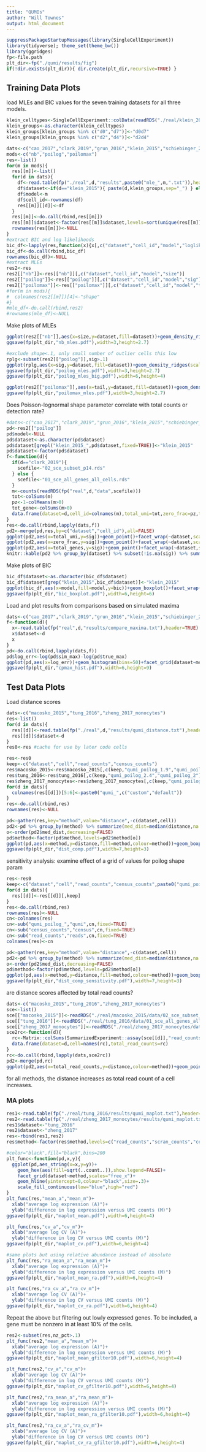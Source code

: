 ```yaml
---
title: "QUMIs"
author: "Will Townes"
output: html_document
---
```


```r
suppressPackageStartupMessages(library(SingleCellExperiment))
library(tidyverse); theme_set(theme_bw())
library(ggridges)
fp<-file.path
plt_dir<-fp("./qumi/results/fig")
if(!dir.exists(plt_dir)){ dir.create(plt_dir,recursive=TRUE) }
```

## Training Data Plots

load MLEs and BIC values for the seven training datasets for all three models.

```r
klein_celltypes<-SingleCellExperiment::colData(readRDS("./real/klein_2015/data/01_sce_all_genes_all_cells.rds"))$cell_type1
klein_groups<-as.character(klein_celltypes)
klein_groups[klein_groups %in% c("d0","d7")]<-"d0d7"
klein_groups[klein_groups %in% c("d2","d4")]<-"d2d4"

dats<-c("cao_2017","clark_2019","grun_2016","klein_2015","schiebinger_2019","zeisel_2015","zhang_2019")
mods<-c("nb","poilog","poilomax")
res<-list()
for(m in mods){
  res[[m]]<-list()
  for(d in dats){
    df<-read.table(fp("./real",d,"results",paste0("mle_",m,".txt")),header=TRUE)
    df$dataset<-if(d=="klein_2015"){ paste(d,klein_groups,sep="_") } else { d }
    df$model<-m
    df$cell_id<-rownames(df)
    res[[m]][[d]]<-df
  }
  res[[m]]<-do.call(rbind,res[[m]])
  res[[m]]$dataset<-factor(res[[m]]$dataset,levels=sort(unique(res[[m]]$dataset),decreasing=TRUE))
  rownames(res[[m]])<-NULL
}
#extract BIC and log likelihoods
bic_df<-lapply(res,function(x){x[,c("dataset","cell_id","model","loglik","bic")]})
bic_df<-do.call(rbind,bic_df)
rownames(bic_df)<-NULL
#extract MLEs
res2<-res
res2[["nb"]]<-res[["nb"]][,c("dataset","cell_id","model","size")]
res2[["poilog"]]<-res[["poilog"]][,c("dataset","cell_id","model","sig")]
res2[["poilomax"]]<-res[["poilomax"]][,c("dataset","cell_id","model","tail")]
#for(m in mods){
#  colnames(res2[[m]])[4]<-"shape"
#}
#mle_df<-do.call(rbind,res2)
#rownames(mle_df)<-NULL
```

Make plots of MLEs

```r
ggplot(res2[["nb"]],aes(x=size,y=dataset,fill=dataset))+geom_density_ridges(scale=1.8,alpha=.9,rel_min_height=.0001)+theme(legend.position="none")+xlab("shape")+scale_x_log10()
ggsave(fp(plt_dir,"nb_mles.pdf"),width=3,height=2.7)

#exclude shape<.1, only small number of outlier cells this low 
rplg<-subset(res2[["poilog"]],sig>.1)
ggplot(rplg,aes(x=sig,y=dataset,fill=dataset))+geom_density_ridges(scale=1.8,alpha=.9,rel_min_height=.0001)+theme(legend.position="none")+xlab("shape")+ylab(NULL)+scale_x_log10()
ggsave(fp(plt_dir,"poilog_mles.pdf"),width=3,height=2.7)
ggsave(fp(plt_dir,"poilog_mles_big.pdf"),width=6,height=4)

ggplot(res2[["poilomax"]],aes(x=tail,y=dataset,fill=dataset))+geom_density_ridges(scale=1.8,alpha=.9,rel_min_height=.0001)+theme(legend.position="none")+scale_x_log10(limits=c(min(res2[["poilomax"]]$tail),10))+xlab("shape")+ylab(NULL)
ggsave(fp(plt_dir,"poilomax_mles.pdf"),width=3,height=2.7)
```

Does Poisson-lognormal shape parameter correlate with total counts or detection rate?

```r
#dats<-c("cao_2017","clark_2019","grun_2016","klein_2015","schiebinger_2019","zeisel_2015","zhang_2019")
pd<-res2[["poilog"]]
pd$model<-NULL
pd$dataset<-as.character(pd$dataset)
pd$dataset[grepl("klein_2015_",pd$dataset,fixed=TRUE)]<-"klein_2015"
pd$dataset<-factor(pd$dataset)
f<-function(d){
  if(d=="clark_2019"){
    scefile<-"02_sce_subset_p14.rds"
  } else {
    scefile<-"01_sce_all_genes_all_cells.rds"
  }
  m<-counts(readRDS(fp("real",d,"data",scefile)))
  tot<-colSums(m)
  pz<-1-colMeans(m>0)
  tot_gene<-colSums(m>0)
  data.frame(dataset=d,cell_id=colnames(m),total_umi=tot,zero_frac=pz,total_genes=tot_gene)
}
res<-do.call(rbind,lapply(dats,f))
pd2<-merge(pd,res,by=c("dataset","cell_id"),all=FALSE)
ggplot(pd2,aes(x=total_umi,y=sig))+geom_point()+facet_wrap(~dataset,scales="free")+scale_x_log10()
ggplot(pd2,aes(x=zero_frac,y=sig))+geom_point()+facet_wrap(~dataset,scales="free")
ggplot(pd2,aes(x=total_genes,y=sig))+geom_point()+facet_wrap(~dataset,scales="free")
knitr::kable(pd2 %>% group_by(dataset) %>% subset(!is.na(sig)) %>% summarize(corr=cor(sig,total_genes)) %>% arrange(corr))
```

Make plots of BIC

```r
bic_df$dataset<-as.character(bic_df$dataset)
bic_df$dataset[grep("klein_2015",bic_df$dataset)]<-"klein_2015"
ggplot(bic_df,aes(x=model,fill=model,y=bic))+geom_boxplot()+facet_wrap(~dataset,scales="free",nrow=3)+scale_y_log10()+theme(axis.title.x=element_blank(),axis.text.x=element_blank(),axis.ticks.x=element_blank(),legend.position=c(.5,.15))+ylab("Bayesian information criterion (BIC)")
ggsave(fp(plt_dir,"bic_boxplot.pdf"),width=6,height=6)
```

Load and plot results from comparisons based on simulated maxima

```r
dats<-c("cao_2017","clark_2019","grun_2016","klein_2015","schiebinger_2019","zeisel_2015","zhang_2019")
f<-function(d){
  x<-read.table(fp("real",d,"results/compare_maxima.txt"),header=TRUE)
  x$dataset<-d
  x
}
pd<-do.call(rbind,lapply(dats,f))
pd$log_err<-log(pd$sim_max)-log(pd$true_max)
ggplot(pd,aes(x=log_err))+geom_histogram(bins=50)+facet_grid(dataset~method,scales="free")+geom_vline(xintercept=0,col="red")+xlab("log ratio of simulated versus observed maxima")+ylab("number of cells in bin")
ggsave(fp(plt_dir,"cpmax_hist.pdf"),width=6,height=9)
```

## Test Data Plots

Load distance scores

```r
dats<-c("macosko_2015","tung_2016","zheng_2017_monocytes")
res<-list()
for(d in dats){
  res[[d]]<-read.table(fp("./real",d,"results/qumi_distance.txt"),header=TRUE)
  res[[d]]$dataset<-d
}
res0<-res #cache for use by later code cells
```

```r
res<-res0
keep<-c("dataset","cell","read_counts","census_counts")
res$macosko_2015<-res$macosko_2015[,c(keep,"qumi_poilog_1.9","qumi_poilog_2")]
res$tung_2016<-res$tung_2016[,c(keep,"qumi_poilog_2.4","qumi_poilog_2")]
res$zheng_2017_monocytes<-res$zheng_2017_monocytes[,c(keep,"qumi_poilog_2.4","qumi_poilog_2")]
for(d in dats){
  colnames(res[[d]])[5:6]<-paste0("qumi_",c("custom","default"))
}
res<-do.call(rbind,res)
rownames(res)<-NULL

pd<-gather(res,key="method",value="distance",-c(dataset,cell))
pd2<-pd %>% group_by(method) %>% summarize(med_dist=median(distance,na.rm=TRUE))
o<-order(pd2$med_dist,decreasing=FALSE)
pd$method<-factor(pd$method,levels=pd2$method[o])
ggplot(pd,aes(x=method,y=distance,fill=method,colour=method))+geom_boxplot()+scale_y_log10()+ylab("distance from UMI counts")+facet_wrap(~dataset,nrow=1,scales="free")+theme(legend.position="none")+theme(axis.text.x = element_text(angle = 20, hjust=1)) #+coord_flip()
ggsave(fp(plt_dir,"dist_comp.pdf"),width=7,height=3)
```

sensitivity analysis: examine effect of a grid of values for poilog shape param

```r
res<-res0
keep<-c("dataset","cell","read_counts","census_counts",paste0("qumi_poilog_",1:3))
for(d in dats){
  res[[d]]<-res[[d]][,keep]
}
res<-do.call(rbind,res)
rownames(res)<-NULL
cn<-colnames(res)
cn<-sub("qumi_poilog_","qumi",cn,fixed=TRUE)
cn<-sub("census_counts","census",cn,fixed=TRUE)
cn<-sub("read_counts","reads",cn,fixed=TRUE)
colnames(res)<-cn

pd<-gather(res,key="method",value="distance",-c(dataset,cell))
pd2<-pd %>% group_by(method) %>% summarize(med_dist=median(distance,na.rm=TRUE))
o<-order(pd2$med_dist,decreasing=FALSE)
pd$method<-factor(pd$method,levels=pd2$method[o])
ggplot(pd,aes(x=method,y=distance,fill=method,colour=method))+geom_boxplot()+scale_y_log10()+ylab("distance from UMI counts")+facet_wrap(~dataset,nrow=1,scales="free")+theme(legend.position="none")+theme(axis.text.x = element_text(angle = 20, hjust=1)) #+coord_flip()
ggsave(fp(plt_dir,"dist_comp_sensitivity.pdf"),width=7,height=3)
```

are distance scores affected by total read counts?

```r
dats<-c("macosko_2015","tung_2016","zheng_2017_monocytes")
sce<-list()
sce[["macosko_2015"]]<-readRDS("./real/macosko_2015/data/02_sce_subset_r6.rds")
sce[["tung_2016"]]<-readRDS("./real/tung_2016/data/01_sce_all_genes_all_cells.rds")
sce[["zheng_2017_monocytes"]]<-readRDS("./real/zheng_2017_monocytes/data/01_sce_all_genes_all_cells.rds")
sce2rc<-function(d){
  rc<-Matrix::colSums(SummarizedExperiment::assay(sce[[d]],"read_counts"))
  data.frame(dataset=d,cell=names(rc),total_read_counts=rc)
}
rc<-do.call(rbind,lapply(dats,sce2rc))
pd2<-merge(pd,rc)
ggplot(pd2,aes(x=total_read_counts,y=distance,colour=method))+geom_point()+facet_wrap(~dataset,scales="free")+scale_y_log10()+scale_x_log10()
```

for all methods, the distance increases as total read count of a cell increases.

### MA plots

```r
res1<-read.table(fp("./real/tung_2016/results/qumi_maplot.txt"),header=TRUE)
res2<-read.table(fp("./real/zheng_2017_monocytes/results/qumi_maplot.txt"),header=TRUE)
res1$dataset<-"tung_2016"
res2$dataset<-"zheng_2017"
res<-rbind(res1,res2)
res$method<-factor(res$method,levels=c("read_counts","scran_counts","census_counts","qumi_counts"))

#color="black",fill="black",bins=200
plt_func<-function(pd,x,y){
  ggplot(pd,aes_string(x=x,y=y))+
    geom_hex(aes(fill=sqrt(..count..)),show.legend=FALSE)+
    facet_grid(dataset~method,scales="free_x")+
    geom_hline(yintercept=0,colour="black",size=.3)+
    scale_fill_continuous(low="blue",high="red")
}
plt_func(res,"mean_a","mean_m")+
  xlab("average log expression (A)")+
  ylab("difference in log expression versus UMI counts (M)")
ggsave(fp(plt_dir,"maplot_mean.pdf"),width=6,height=4)

plt_func(res,"cv_a","cv_m")+
  xlab("average log CV (A)")+
  ylab("difference in log CV versus UMI counts (M)")
ggsave(fp(plt_dir,"maplot_cv.pdf"),width=6,height=4)

#same plots but using relative abundance instead of absolute
plt_func(res,"ra_mean_a","ra_mean_m")+
  xlab("average log expression (A)")+
  ylab("difference in log expression versus UMI counts (M)")
ggsave(fp(plt_dir,"maplot_mean_ra.pdf"),width=6,height=4)

plt_func(res,"ra_cv_a","ra_cv_m")+
  xlab("average log CV (A)")+
  ylab("difference in log CV versus UMI counts (M)")
ggsave(fp(plt_dir,"maplot_cv_ra.pdf"),width=6,height=4)
```

Repeat the above but filtering out lowly expressed genes. To be included, a
gene must be nonzero in at least 10% of the cells.

```r
res2<-subset(res,nz_pct>.1)
plt_func(res2,"mean_a","mean_m")+
  xlab("average log expression (A)")+
  ylab("difference in log expression versus UMI counts (M)")
ggsave(fp(plt_dir,"maplot_mean_gfilter10.pdf"),width=6,height=4)

plt_func(res2,"cv_a","cv_m")+
  xlab("average log CV (A)")+
  ylab("difference in log CV versus UMI counts (M)")
ggsave(fp(plt_dir,"maplot_cv_gfilter10.pdf"),width=6,height=4)

plt_func(res2,"ra_mean_a","ra_mean_m")+
  xlab("average log expression (A)")+
  ylab("difference in log expression versus UMI counts (M)")
ggsave(fp(plt_dir,"maplot_mean_ra_gfilter10.pdf"),width=6,height=4)

plt_func(res2,"ra_cv_a","ra_cv_m")+
  xlab("average log CV (A)")+
  ylab("difference in log CV versus UMI counts (M)")
ggsave(fp(plt_dir,"maplot_cv_ra_gfilter10.pdf"),width=6,height=4)
```
